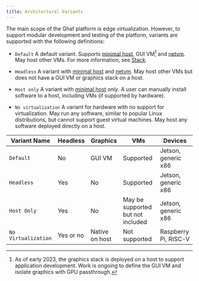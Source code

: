 ```yaml
---
title: Architectural Variants
---
```


The main scope of the Ghaf platform is edge virtualization. However, to support modular development and testing of the platform, variants are supported with the following definitions:

- `Default`
   A default variant. Supports [minimal host](/ghaf/overview/arch/adr/minimal-host), GUI VM[^note1] and [netvm](/ghaf/overview/arch/adr/netvm). May host other VMs. For more information, see [Stack](/ghaf/overview/arch/stack).

- `Headless`
   A variant with [minimal host](/ghaf/overview/arch/adr/minimal-host) and [netvm](/ghaf/overview/arch/adr/netvm). May host other VMs but does not have a GUI VM or graphics stack on a host.

- `Host only`
  A variant with [minimal host](/ghaf/overview/arch/adr/minimal-host) _only_. A user can manually install software to a host, including VMs (if supported by hardware).

- `No virtualization`
  A variant for hardware with no support for virtualization. May run any software, similar to popular Linux distributions, but cannot support guest virtual machines. May host any software deployed directly on a host.

| Variant Name        | Headless  | Graphics       | VMs                               | Devices              |
| ------------------- | --------- | -------------- | --------------------------------- | -------------------- |
| `Default`           | No        | GUI VM         | Supported                         | Jetson, generic x86  |
| `Headless`          | Yes       | No             | Supported                         | Jetson, generic x86  |
| `Host Only`         | Yes       | No             | May be supported but not included | Jetson, generic x86  |
| `No Virtualization` | Yes or no | Native on host | Not supported                     | Raspberry Pi, RISC-V |

[^note1]: As of early 2023, the graphics stack is deployed on a host to support application development. Work is ongoing to define the GUI VM and isolate graphics with GPU passthrough.
